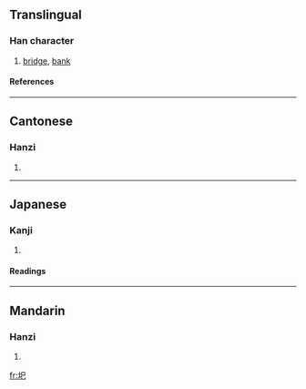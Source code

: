 ==Translingual==
===Han character===
{{Han char|rn=32|rad=土|as=03|sn=6|four=4711<sub>7</sub>|canj=土口山 (GRU)}}
# [[bridge]], [[bank]]
====References====
{{Han ref|kx=0224.050|dkj=04889|dj=0456.070|hdz=10420.110|uh=572F|ud=22319|bh=A665|bd=42597}}
----
==Cantonese==
===Hanzi===
{{yue-hanzi|jyut=|y=ji4}}
# {{defn|Cantonese}}
----
==Japanese==
===Kanji===
{{ja-kanji|grade=|rs=土03}}
# {{defn|Japanese}} 
====Readings====
{{ja-readings|on=[[い]] (i), [[し]] (shi)|kun=[[どぶる]] (doburu)}}
----
==Mandarin==
===Hanzi===
{{cmn-hanzi|pin=[[yí]] ([[yi2]])|wg=i<sup>2</sup>}}
# {{defn|Mandarin}}

[[fr:圯]]